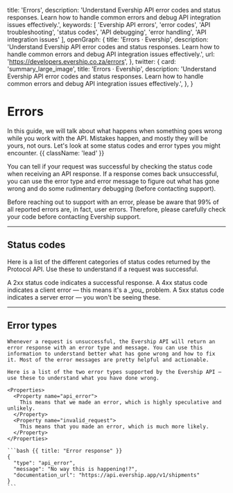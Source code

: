   title: 'Errors',
  description: 'Understand Evership API error codes and status responses. Learn how to handle common errors and debug API integration issues effectively.',
  keywords: [
    'Evership API errors',
    'error codes',
    'API troubleshooting',
    'status codes',
    'API debugging',
    'error handling',
    'API integration issues'
  ],
  openGraph: {
    title: 'Errors · Evership',
    description: 'Understand Evership API error codes and status responses. Learn how to handle common errors and debug API integration issues effectively.',
    url: 'https://developers.evership.co.za/errors',
  },
  twitter: {
    card: 'summary_large_image',
    title: 'Errors · Evership',
    description: 'Understand Evership API error codes and status responses. Learn how to handle common errors and debug API integration issues effectively.',
  },
}

# Errors

In this guide, we will talk about what happens when something goes wrong while you work with the API. Mistakes happen, and mostly they will be yours, not ours. Let's look at some status codes and error types you might encounter. {{ className: 'lead' }}

You can tell if your request was successful by checking the status code when receiving an API response. If a response comes back unsuccessful, you can use the error type and error message to figure out what has gone wrong and do some rudimentary debugging (before contacting support).

<Note>
  Before reaching out to support with an error, please be aware that 99% of all
  reported errors are, in fact, user errors. Therefore, please carefully check
  your code before contacting Evership support.
</Note>

---

## Status codes

Here is a list of the different categories of status codes returned by the Protocol API. Use these to understand if a request was successful.

<Properties>
  <Property name="2xx">
    A 2xx status code indicates a successful response.
  </Property>
  <Property name="4xx">
    A 4xx status code indicates a client error — this means it's a _you_
    problem.
  </Property>
  <Property name="5xx">
    A 5xx status code indicates a server error — you won't be seeing these.
  </Property>
</Properties>

---

## Error types

<Row>
  <Col>

    Whenever a request is unsuccessful, the Evership API will return an error response with an error type and message. You can use this information to understand better what has gone wrong and how to fix it. Most of the error messages are pretty helpful and actionable.

    Here is a list of the two error types supported by the Evership API — use these to understand what you have done wrong.

    <Properties>
      <Property name="api_error">
        This means that we made an error, which is highly speculative and unlikely.
      </Property>
      <Property name="invalid_request">
        This means that you made an error, which is much more likely.
      </Property>
    </Properties>

  </Col>
  <Col>

    ```bash {{ title: "Error response" }}
    {
      "type": "api_error",
      "message": "No way this is happening!?",
      "documentation_url": "https://api.evership.app/v1/shipments"
    }
    ```

  </Col>
</Row>
